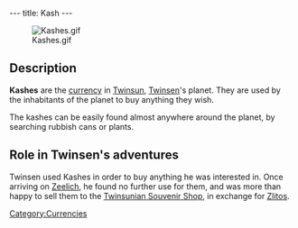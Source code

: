 ---
title: Kash
---

[[Image:Kashes.gif|right]]

{{Quote|
Quote=It is the exchange currency of your planet Twinsun. It allows you to buy the articles you are interested in.|
Character=Official description}}

==Description==
'''Kashes''' are the [[currency]] in [[Twinsun]], [[Twinsen]]'s planet. They are used by the inhabitants of the planet to buy anything they wish.

The kashes can be easily found almost anywhere around the planet, by searching rubbish cans or plants.

==Role in Twinsen's adventures==
Twinsen used Kashes in order to buy anything he was interested in. Once arriving on [[Zeelich]], he found no further use for them, and was more than happy to sell them to the [[Twinsunian Souvenir Shop]], in exchange for [[Zlitos]].

[[Category:Currencies]]